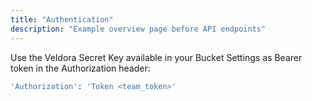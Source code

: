 ```yaml
---
title: "Authentication"
description: "Example overview page before API endpoints"
---
```


Use the Veldora Secret Key available in your Bucket Settings as Bearer token in the Authorization header:

```bash
'Authorization': 'Token <team_token>'
```
